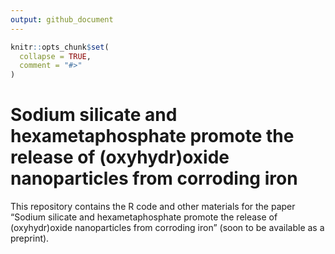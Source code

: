 ```yaml
---
output: github_document
---
```


<!-- README.md is generated from README.Rmd. Please edit that file -->

```r
knitr::opts_chunk$set(
  collapse = TRUE,
  comment = "#>"
)
```

# Sodium silicate and hexametaphosphate promote the release of (oxyhydr)oxide nanoparticles from corroding iron  

This repository contains the R code and other materials for the paper "Sodium silicate and hexametaphosphate promote the release of (oxyhydr)oxide nanoparticles from corroding iron" (soon to be available as a preprint). 

<!-- When rendering the .Rmd file, run `R/render_paper.R` to get the proper formatting for Arabic numeral citations. -->